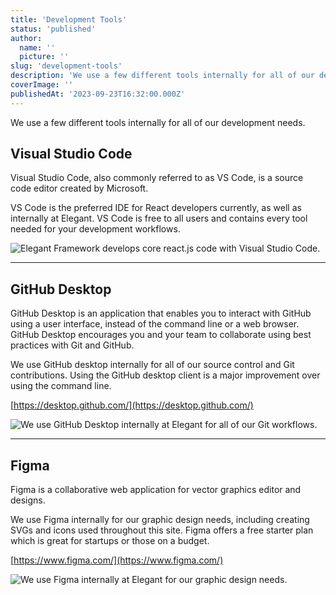 ```yaml
---
title: 'Development Tools'
status: 'published'
author:
  name: ''
  picture: ''
slug: 'development-tools'
description: 'We use a few different tools internally for all of our development needs. In this guide, we cover the tools we use to build Elegant.'
coverImage: ''
publishedAt: '2023-09-23T16:32:00.000Z'
---
```


We use a few different tools internally for all of our development needs.

## Visual Studio Code

Visual Studio Code, also commonly referred to as VS Code, is a source code editor created by Microsoft.

VS Code is the preferred IDE for React developers currently, as well as internally at Elegant. VS Code is free to all users and contains every tool needed for your development workflows.



<div class="my-8 shadow-xl"><img class="rounded-xl" src="/images//screenshot-2023-06-29-073410-U5OT.png" alt="Elegant Framework develops core react.js code with Visual Studio Code."></div>



---

## GitHub Desktop

GitHub Desktop is an application that enables you to interact with GitHub using a user interface, instead of the command line or a web browser. GitHub Desktop encourages you and your team to collaborate using best practices with Git and GitHub.

We use GitHub desktop internally for all of our source control and Git contributions. Using the GitHub desktop client is a major improvement over using the command line.

[https://desktop.github.com/](https://desktop.github.com/)



<div class="my-8 shadow-xl"><img class="rounded-xl" src="/images//screenshot-2023-06-29-073136-g0Mz.png" alt="We use GitHub Desktop internally at Elegant for all of our Git workflows."></div>



---

## Figma

Figma is a collaborative web application for vector graphics editor and designs.

We use Figma internally for our graphic design needs, including creating SVGs and icons used throughout this site. Figma offers a free starter plan which is great for startups or those on a budget.

[https://www.figma.com/](https://www.figma.com/)



<div class="my-8 shadow-xl"><img class="rounded-xl" src="/images//screenshot-2023-06-29-072644-Q2MT.png" alt="We use Figma internally at Elegant for our graphic design needs."></div>



